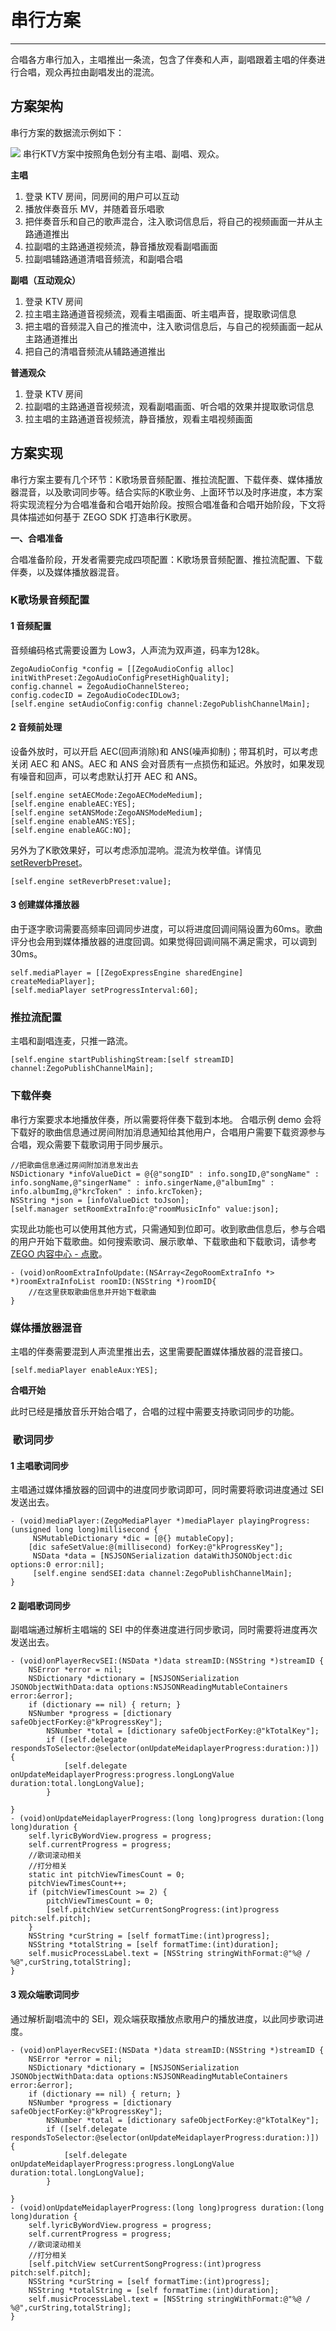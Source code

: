 # 串行方案

---

合唱各方串行加入，主唱推出一条流，包含了伴奏和人声，副唱跟着主唱的伴奏进行合唱，观众再拉由副唱发出的混流。

## 方案架构

串行方案的数据流示例如下：

<Frame width="auto" height="auto" >
  <img src="https://storage.zego.im/sdk-doc/Pics/iOS/Applications-Ktv/zego_ktv_arch_data_flow_hechang.png" />
</Frame>
串行KTV方案中按照角色划分有主唱、副唱、观众。

**主唱**

1. 登录 KTV 房间，同房间的用户可以互动
2. 播放伴奏音乐 MV，并随着音乐唱歌
3. 把伴奏音乐和自己的歌声混合，注入歌词信息后，将自己的视频画面一并从主路通道推出
4. 拉副唱的主路通道视频流，静音播放观看副唱画面
5. 拉副唱辅路通道清唱音频流，和副唱合唱

**副唱（互动观众）**

1. 登录 KTV 房间
2. 拉主唱主路通道音视频流，观看主唱画面、听主唱声音，提取歌词信息
3. 把主唱的音频混入自己的推流中，注入歌词信息后，与自己的视频画面一起从主路通道推出
4. 把自己的清唱音频流从辅路通道推出

**普通观众**

1. 登录 KTV 房间
2. 拉副唱的主路通道音视频流，观看副唱画面、听合唱的效果并提取歌词信息
3. 拉主唱的主路通道音视频流，静音播放，观看主唱视频画面

## 方案实现

串行方案主要有几个环节：K歌场景音频配置、推拉流配置、下载伴奏、媒体播放器混音，以及歌词同步等。结合实际的K歌业务、上面环节以及时序进度，本方案将实现流程分为合唱准备和合唱开始阶段。按照合唱准备和合唱开始阶段，下文将具体描述如何基于 ZEGO SDK 打造串行K歌房。

**一、合唱准备**

合唱准备阶段，开发者需要完成四项配置：K歌场景音频配置、推拉流配置、下载伴奏，以及媒体播放器混音。

### K歌场景音频配置

#### 1 音频配置

音频编码格式需要设置为 Low3，人声流为双声道，码率为128k。

```objc
ZegoAudioConfig *config = [[ZegoAudioConfig alloc] initWithPreset:ZegoAudioConfigPresetHighQuality];
config.channel = ZegoAudioChannelStereo;
config.codecID = ZegoAudioCodecIDLow3;
[self.engine setAudioConfig:config channel:ZegoPublishChannelMain];
```

#### 2 音频前处理

设备外放时，可以开启 AEC(回声消除)和 ANS(噪声抑制)；带耳机时，可以考虑关闭 AEC 和 ANS。AEC 和 ANS 会对音质有一点损伤和延迟。外放时，如果发现有噪音和回声，可以考虑默认打开 AEC 和 ANS。

```objc
[self.engine setAECMode:ZegoAECModeMedium];
[self.engine enableAEC:YES];
[self.engine setANSMode:ZegoANSModeMedium];
[self.engine enableANS:YES];
[self.engine enableAGC:NO];
```

另外为了K歌效果好，可以考虑添加混响。混流为枚举值。详情见 [setReverbPreset](https://doc-zh.zego.im/article/api?doc=Express_Video_SDK_API~objective-c_ios~class~ZegoExpressEngine#set-reverb-preset)。

```objc
[self.engine setReverbPreset:value];
```

#### 3 创建媒体播放器

由于逐字歌词需要高频率回调同步进度，可以将进度回调间隔设置为60ms。歌曲评分也会用到媒体播放器的进度回调。如果觉得回调间隔不满足需求，可以调到30ms。

```objc
self.mediaPlayer = [[ZegoExpressEngine sharedEngine] createMediaPlayer];
[self.mediaPlayer setProgressInterval:60];
```

### ​推拉流配置

主唱和副唱连麦，只推一路流。

```objc
[self.engine startPublishingStream:[self streamID] channel:ZegoPublishChannelMain];
```

### 下载伴奏

串行方案要求本地播放伴奏，所以需要将伴奏下载到本地。
合唱示例 demo 会将下载好的歌曲信息通过房间附加消息通知给其他用户，合唱用户需要下载资源参与合唱，观众需要下载歌词用于同步展示。

```objc
//把歌曲信息通过房间附加消息发出去
NSDictionary *infoValueDict = @{@"songID" : info.songID,@"songName" : info.songName,@"singerName" : info.singerName,@"albumImg" : info.albumImg,@"krcToken" : info.krcToken};
NSString *json = [infoValueDict toJson];
[self.manager setRoomExtraInfo:@"roomMusicInfo" value:json];
```

实现此功能也可以使用其他方式，只需通知到位即可。收到歌曲信息后，参与合唱的用户开始下载歌曲。如何搜索歌词、展示歌单、下载歌曲和下载歌词，请参考 [ZEGO 内容中心 - 点歌](./../../../ZEGO%20Content%20Center/Sing%20songs.mdx)。

```objc
- (void)onRoomExtraInfoUpdate:(NSArray<ZegoRoomExtraInfo *> *)roomExtraInfoList roomID:(NSString *)roomID{
    //在这里获取歌曲信息并开始下载歌曲
}
```

### 媒体播放器混音

主唱的伴奏需要混到人声流里推出去，这里需要配置媒体播放器的混音接口。

```objc
[self.mediaPlayer enableAux:YES];
```

**合唱开始**

此时已经是播放音乐开始合唱了，合唱的过程中需要支持歌词同步的功能。

### ​ 歌词同步

#### 1 主唱歌词同步

主唱通过媒体播放器的回调中的进度同步歌词即可，同时需要将歌词进度通过 SEI 发送出去。

```objc
- (void)mediaPlayer:(ZegoMediaPlayer *)mediaPlayer playingProgress:(unsigned long long)millisecond {
     NSMutableDictionary *dic = [@{} mutableCopy];
    [dic safeSetValue:@(millisecond) forKey:@"kProgressKey"];
     NSData *data = [NSJSONSerialization dataWithJSONObject:dic options:0 error:nil];
     [self.engine sendSEI:data channel:ZegoPublishChannelMain];
}

```

#### 2 副唱歌词同步

副唱端通过解析主唱端的 SEI 中的伴奏进度进行同步歌词，同时需要将进度再次发送出去。

```objc
- (void)onPlayerRecvSEI:(NSData *)data streamID:(NSString *)streamID {
    NSError *error = nil;
    NSDictionary *dictionary = [NSJSONSerialization JSONObjectWithData:data options:NSJSONReadingMutableContainers error:&error];
    if (dictionary == nil) { return; }
    NSNumber *progress = [dictionary safeObjectForKey:@"kProgressKey"];
        NSNumber *total = [dictionary safeObjectForKey:@"kTotalKey"];
        if ([self.delegate respondsToSelector:@selector(onUpdateMeidaplayerProgress:duration:)]) {
            [self.delegate onUpdateMeidaplayerProgress:progress.longLongValue duration:total.longLongValue];
        }
    
}
- (void)onUpdateMeidaplayerProgress:(long long)progress duration:(long long)duration {
    self.lyricByWordView.progress = progress;
    self.currentProgress = progress;
    //歌词滚动相关
    //打分相关
    static int pitchViewTimesCount = 0;
    pitchViewTimesCount++;
    if (pitchViewTimesCount >= 2) {
        pitchViewTimesCount = 0;
        [self.pitchView setCurrentSongProgress:(int)progress pitch:self.pitch];
    }
    NSString *curString = [self formatTime:(int)progress];
    NSString *totalString = [self formatTime:(int)duration];
    self.musicProcessLabel.text = [NSString stringWithFormat:@"%@ / %@",curString,totalString];
}
```

#### 3 观众端歌词同步

通过解析副唱流中的 SEI，观众端获取播放点歌用户的播放进度，以此同步歌词进度。

```objc
- (void)onPlayerRecvSEI:(NSData *)data streamID:(NSString *)streamID {
    NSError *error = nil;
    NSDictionary *dictionary = [NSJSONSerialization JSONObjectWithData:data options:NSJSONReadingMutableContainers error:&error];
    if (dictionary == nil) { return; }
    NSNumber *progress = [dictionary safeObjectForKey:@"kProgressKey"];
        NSNumber *total = [dictionary safeObjectForKey:@"kTotalKey"];
        if ([self.delegate respondsToSelector:@selector(onUpdateMeidaplayerProgress:duration:)]) {
            [self.delegate onUpdateMeidaplayerProgress:progress.longLongValue duration:total.longLongValue];
        }
    
}
- (void)onUpdateMeidaplayerProgress:(long long)progress duration:(long long)duration {
    self.lyricByWordView.progress = progress;
    self.currentProgress = progress;
    //歌词滚动相关
    //打分相关
    [self.pitchView setCurrentSongProgress:(int)progress pitch:self.pitch];
    NSString *curString = [self formatTime:(int)progress];
    NSString *totalString = [self formatTime:(int)duration];
    self.musicProcessLabel.text = [NSString stringWithFormat:@"%@ / %@",curString,totalString];
}
```
